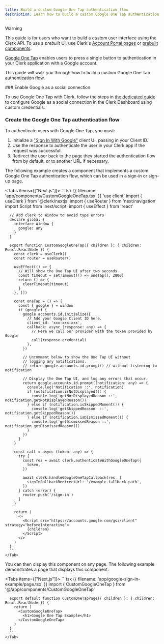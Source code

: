 ```yaml
---
title: Build a custom Google One Tap authentication flow
description: Learn how to build a custom Google One Tap authentication flow using Clerk's API.
---
```


> [!WARNING]
> This guide is for users who want to build a _custom_ user interface using the Clerk API. To use a _prebuilt_ UI, use Clerk's [Account Portal pages](/docs/customization/account-portal/overview) or [prebuilt components](/docs/components/overview).

[Google One Tap](https://developers.google.com/identity/gsi/web/guides/features) enables users to press a single button to authentication in your Clerk application with a Google account.

This guide will walk you through how to build a custom Google One Tap authentication flow.

<Steps>
  ### Enable Google as a social connection

  To use Google One Tap with Clerk, follow the steps in [the dedicated guide](/docs/authentication/social-connections/google#configuring-google-social-connection) to configure Google as a social connection in the Clerk Dashboard using custom credentials.

  ### Create the Google One Tap authentication flow

  To authenticate users with Google One Tap, you must:

  1. Initialize a ["Sign In With Google"](https://developers.google.com/identity/gsi/web/reference/js-reference) client UI, passing in your Client ID.
  1. Use the response to authenticate the user in your Clerk app if the request was successful.
  1. Redirect the user back to the page they started the authentication flow from by default, or to another URL if necessary.

  The following example creates a component that implements a custom Google One Tap authentication flow, which can be used in a sign-in or sign-up page.

  <Tabs items={["Next.js"]}>
    <Tab>
      ```tsx {{ filename: 'app/components/CustomGoogleOneTap.tsx' }}
      'use client'
      import { useClerk } from '@clerk/nextjs'
      import { useRouter } from 'next/navigation'
      import Script from 'next/script'
      import { useEffect } from 'react'

      // Add clerk to Window to avoid type errors
      declare global {
        interface Window {
          google: any
        }
      }

      export function CustomGoogleOneTap({ children }: { children: React.ReactNode }) {
        const clerk = useClerk()
        const router = useRouter()

        useEffect(() => {
          // Will show the One Tap UI after two seconds
          const timeout = setTimeout(() => oneTap(), 2000)
          return () => {
            clearTimeout(timeout)
          }
        }, [])

        const oneTap = () => {
          const { google } = window
          if (google) {
            google.accounts.id.initialize({
              // Add your Google Client ID here.
              client_id: 'xxx-xxx-xxx',
              callback: async (response: any) => {
                // Here we call our provider with the token provided by Google
                call(response.credential)
              },
            })

            // Uncomment below to show the One Tap UI without
            // logging any notifications.
            // return google.accounts.id.prompt() // without listening to notification

            // Display the One Tap UI, and log any errors that occur.
            return google.accounts.id.prompt((notification: any) => {
              console.log('Notification ::', notification)
              if (notification.isNotDisplayed()) {
                console.log('getNotDisplayedReason ::', notification.getNotDisplayedReason())
              } else if (notification.isSkippedMoment()) {
                console.log('getSkippedReason  ::', notification.getSkippedReason())
              } else if (notification.isDismissedMoment()) {
                console.log('getDismissedReason ::', notification.getDismissedReason())
              }
            })
          }
        }

        const call = async (token: any) => {
          try {
            const res = await clerk.authenticateWithGoogleOneTap({
              token,
            })

            await clerk.handleGoogleOneTapCallback(res, {
              signInFallbackRedirectUrl: '/example-fallback-path',
            })
          } catch (error) {
            router.push('/sign-in')
          }
        }

        return (
          <>
            <Script src="https://accounts.google.com/gsi/client" strategy="beforeInteractive">
              {children}
            </Script>
          </>
        )
      }
      ```
    </Tab>
  </Tabs>

  You can then display this component on any page. The following example demonstrates a page that displays this component:

  <Tabs items={["Next.js"]}>
    <Tab>
      ```tsx {{ filename: 'app/google-sign-in-example/page.tsx' }}
      import { CustomGoogleOneTap } from '@/app/components/CustomGoogleOneTap'

      export default function CustomOneTapPage({ children }: { children: React.ReactNode }) {
        return (
          <CustomGoogleOneTap>
            <h1>Google One Tap Example</h1>
          </CustomGoogleOneTap>
        )
      }
      ```
    </Tab>
  </Tabs>
</Steps>
